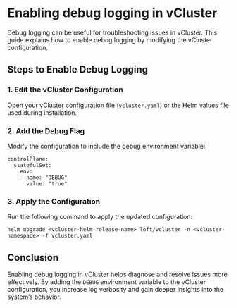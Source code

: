 # Enabling debug logging in vCluster

Debug logging can be useful for troubleshooting issues in vCluster. This guide explains how to enable debug logging by modifying the vCluster configuration.

## Steps to Enable Debug Logging

### 1. Edit the vCluster Configuration

Open your vCluster configuration file (`vcluster.yaml`) or the Helm values file used during installation.

### 2. Add the Debug Flag

Modify the configuration to include the debug environment variable:

```
controlPlane:
  statefulSet:
    env:
    - name: "DEBUG"
      value: "true"
```

### 3. Apply the Configuration

Run the following command to apply the updated configuration:

```
helm upgrade <vcluster-helm-release-name> loft/vcluster -n <vcluster-namespace> -f vcluster.yaml
```

## Conclusion

Enabling debug logging in vCluster helps diagnose and resolve issues more effectively. By adding the `DEBUG` environment variable to the vCluster configuration, you increase log verbosity and gain deeper insights into the system’s behavior.
